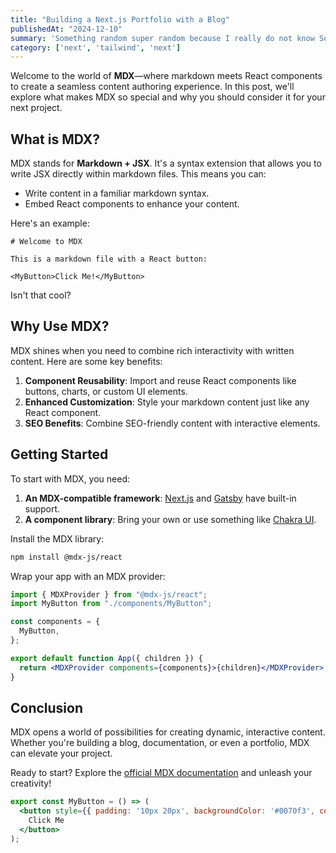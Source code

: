 ```yaml
---
title: "Building a Next.js Portfolio with a Blog"
publishedAt: "2024-12-10"
summary: 'Something random super random because I really do not know Something random super random because I really do not know Something random super random because I really do not know'
category: ['next', 'tailwind', 'next']
---
```


Welcome to the world of **MDX**—where markdown meets React components to create a seamless content authoring experience. In this post, we'll explore what makes MDX so special and why you should consider it for your next project.

## What is MDX?

MDX stands for **Markdown + JSX**. It's a syntax extension that allows you to write JSX directly within markdown files. This means you can:

- Write content in a familiar markdown syntax.
- Embed React components to enhance your content.

Here's an example:

```mdx
# Welcome to MDX

This is a markdown file with a React button:

<MyButton>Click Me!</MyButton>
```

Isn't that cool?

## Why Use MDX?

MDX shines when you need to combine rich interactivity with written content. Here are some key benefits:

1. **Component Reusability**: Import and reuse React components like buttons, charts, or custom UI elements.
2. **Enhanced Customization**: Style your markdown content just like any React component.
3. **SEO Benefits**: Combine SEO-friendly content with interactive elements.

## Getting Started

To start with MDX, you need:

1. **An MDX-compatible framework**: [Next.js](https://nextjs.org/) and [Gatsby](https://www.gatsbyjs.com/) have built-in support.
2. **A component library**: Bring your own or use something like [Chakra UI](https://chakra-ui.com/).

Install the MDX library:

```bash
npm install @mdx-js/react
```

Wrap your app with an MDX provider:

```jsx
import { MDXProvider } from "@mdx-js/react";
import MyButton from "./components/MyButton";

const components = {
  MyButton,
};

export default function App({ children }) {
  return <MDXProvider components={components}>{children}</MDXProvider>;
}
```

## Conclusion

MDX opens a world of possibilities for creating dynamic, interactive content. Whether you're building a blog, documentation, or even a portfolio, MDX can elevate your project.

Ready to start? Explore the [official MDX documentation](https://mdxjs.com/) and unleash your creativity!

```jsx
export const MyButton = () => (
  <button style={{ padding: '10px 20px', backgroundColor: '#0070f3', color: '#fff' }}>
    Click Me
  </button>
);

